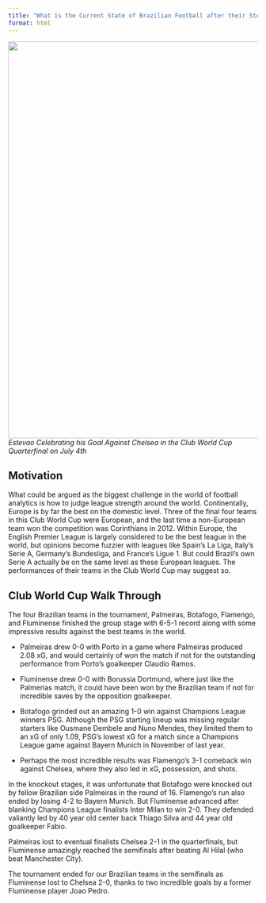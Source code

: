 ```yaml
---
title: "What is the Current State of Brazilian Football after their Stellar Club World Cup"
format: html
---
```


![](assets/estevao.jpg){fig-align="center" width="800"} *Estevao Celebrating his Goal Against Chelsea in the Club World Cup Quarterfinal on July 4th*

## Motivation

What could be argued as the biggest challenge in the world of football analytics is how to judge league strength around the world. Continentally, Europe is by far the best on the domestic level. Three of the final four teams in this Club World Cup were European, and the last time a non-European team won the competition was Corinthians in 2012. Within Europe, the English Premier League is largely considered to be the best league in the world, but opinions become fuzzier with leagues like Spain's La Liga, Italy's Serie A, Germany's Bundesliga, and France's Ligue 1. But could Brazil's own Serie A actually be on the same level as these European leagues. The performances of their teams in the Club World Cup may suggest so.

## Club World Cup Walk Through

The four Brazilian teams in the tournament, Palmeiras, Botafogo, Flamengo, and Fluminense finished the group stage with 6-5-1 record along with some impressive results against the best teams in the world.

-   Palmeiras drew 0-0 with Porto in a game where Palmeiras produced 2.08 xG, and would certainly of won the match if not for the outstanding performance from Porto's goalkeeper Claudio Ramos.

-   Fluminense drew 0-0 with Borussia Dortmund, where just like the Palmerias match, it could have been won by the Brazilian team if not for incredible saves by the opposition goalkeeper.

-   Botafogo grinded out an amazing 1-0 win against Champions League winners PSG. Although the PSG starting lineup was missing regular starters like Ousmane Dembele and Nuno Mendes, they limited them to an xG of only 1.09, PSG's lowest xG for a match since a Champions League game against Bayern Munich in November of last year.

-   Perhaps the most incredible results was Flamengo's 3-1 comeback win against Chelsea, where they also led in xG, possession, and shots.

In the knockout stages, it was unfortunate that Botafogo were knocked out by fellow Brazilian side Palmeiras in the round of 16. Flamengo's run also ended by losing 4-2 to Bayern Munich. But Fluminense advanced after blanking Champions League finalists Inter Milan to win 2-0. They defended valiantly led by 40 year old center back Thiago Silva and 44 year old goalkeeper Fabio.

Palmeiras lost to eventual finalists Chelsea 2-1 in the quarterfinals, but Fluminense amazingly reached the semifinals after beating Al Hilal (who beat Manchester City).

The tournament ended for our Brazilian teams in the semifinals as Fluminense lost to Chelsea 2-0, thanks to two incredible goals by a former Fluminense player Joao Pedro.

### 
